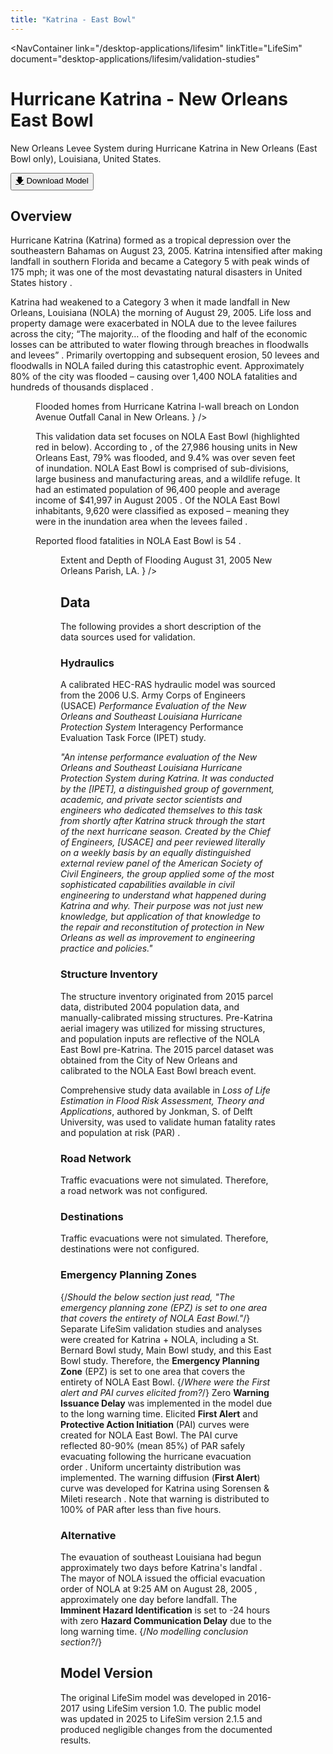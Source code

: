 ```yaml
---
title: "Katrina - East Bowl"
---
```



<NavContainer 
  link="/desktop-applications/lifesim"
  linkTitle="LifeSim"
  document="desktop-applications/lifesim/validation-studies"
></NavContainer>

# Hurricane Katrina - New Orleans East Bowl

New Orleans Levee System during Hurricane Katrina in New Orleans (East Bowl only), Louisiana, United States.

<Button href="https://www.rmc.usace.army.mil/Software/LifeSim/"><u>🡇</u> Download Model</Button>

## Overview

Hurricane Katrina (Katrina) formed as a tropical depression over the southeastern Bahamas on August 23, 2005. Katrina intensified after making landfall in southern Florida and became a 
Category 5 with peak winds of 175 mph; it was one of the most devastating natural disasters in United States history <Citation citationKey="NWS_Katrina_2005"/>.

Katrina had weakened to a Category 3 when it made landfall in New Orleans, Louisiana (NOLA) the morning of August 29, 2005. Life loss and property damage were exacerbated in 
NOLA due to the levee failures across the city; “The majority… of the flooding and half of the economic losses can be attributed to water flowing through breaches in floodwalls 
and levees” <Citation citationKey="USACE2006"/>. Primarily overtopping and subsequent erosion, 50 levees and floodwalls in NOLA failed during this catastrophic event. Approximately 80% of 
the city was flooded – causing over 1,400 NOLA fatalities and hundreds of thousands displaced <Citation citationKey="NYT2015"/>.

<Figure
  figKey="nola-flooded"
  src="figures/desktop-applications/lifesim/validation-studies/v1.0/figures/figure15.png"
  alt="NOLA blooded during Hurricane Katrina due to l-wall breach."
  caption={
    <>
      Flooded homes from Hurricane Katrina l-wall breach on London Avenue Outfall Canal in New Orleans. <Citation citationKey="USACE2006"/>
    </>
  }
/>

This validation data set focuses on NOLA East Bowl (highlighted red in <FigReference figKey="katrina-nola-map"/> below). According to <FigReference figKey="katrina-nola-map"/>, 
of the 27,986 housing units in New Orleans East, 79% was flooded, and 9.4% was over seven feet of inundation. NOLA East Bowl is comprised of sub-divisions, large business and manufacturing 
areas, and a wildlife refuge. It had an estimated population of 96,400 people and average income of $41,997 in August 2005 <Citation citationKey="NYT2015"/>. Of the NOLA East Bowl inhabitants, 9,620 were 
classified as exposed – meaning they were in the inundation area when the levees failed <Citation citationKey="Jonkman2009"/>.

Reported flood fatalities in NOLA East Bowl is 54 <Citation citationKey="Boyd2011"/>.

<Figure
  figKey="katrina-nola-map"
  src="figures/desktop-applications/lifesim/validation-studies/v1.0/figures/figure16.png"
  alt="NOLA inundation map August 31, 2005"
  caption={
    <>
      Extent and Depth of Flooding August 31, 2005 New Orleans Parish, LA. <Citation citationKey="NOAA2005"/>
    </>
  }
/>

## Data

The following provides a short description of the data sources used for validation.

### Hydraulics

A calibrated HEC-RAS hydraulic model was sourced from the 2006 U.S. Army Corps of Engineers (USACE) *Performance Evaluation of the New Orleans and 
Southeast Louisiana Hurricane Protection System* Interagency Performance Evaluation Task Force (IPET) study.

*"An intense performance evaluation of the New Orleans and Southeast Louisiana Hurricane Protection System during Katrina. It was conducted by the [IPET], a distinguished group of 
government, academic, and private sector scientists and engineers who dedicated themselves to this task from shortly after Katrina 
struck through the start of the next hurricane season. Created by
the Chief of Engineers, [USACE] and peer reviewed literally on a weekly
basis by an equally distinguished external review panel of the American Society of Civil
Engineers, the group applied some of the most sophisticated capabilities available in civil
engineering to understand what happened during Katrina and why. Their purpose was not just
new knowledge, but application of that knowledge to the repair and reconstitution of protection
in New Orleans as well as improvement to engineering practice and policies."* <Citation citationKey="USACE2006"/>

### Structure Inventory

The structure inventory originated from 2015 parcel data, distributed 2004 population data, and manually-calibrated missing structures. Pre-Katrina aerial imagery was 
utilized for missing structures, and population inputs are reflective of the NOLA East Bowl pre-Katrina. The 2015 parcel dataset was obtained from the City of New Orleans 
and calibrated to the NOLA East Bowl breach event. 

Comprehensive study data available in *Loss of Life Estimation in Flood Risk Assessment, Theory and Applications*, authored by Jonkman, S. of Delft University, was used to 
validate human fatality rates and population at risk (PAR) <Citation citationKey="Jonkman2007"/>.

### Road Network

Traffic evacuations were not simulated. Therefore, a road network was not configured.

### Destinations

Traffic evacuations were not simulated. Therefore, destinations were not configured.

### Emergency Planning Zones
{/*Should the below section just read, "The emergency planning zone (EPZ) is set to one area that covers the entirety of NOLA East Bowl."*/}
Separate LifeSim validation studies and analyses were created for Katrina + NOLA, including a St. Bernard Bowl study, Main Bowl study, and this East Bowl study. Therefore, the 
**Emergency Planning Zone** (EPZ) is set to one area that covers the entirety of NOLA East Bowl. 
{/*Where were the First alert and PAI curves elicited from?*/}
Zero **Warning Issuance Delay** was implemented in the model due to the long warning time. Elicited **First Alert** and **Protective Action Initiation** (PAI) curves were created for NOLA 
East Bowl. The PAI curve reflected 80-90% (mean 85%) of PAR safely evacuating following the hurricane evacuation order <Citation citationKey="Jonkman2009"/>. Uniform uncertainty 
distribution was implemented. The warning diffusion (**First Alert**) curve was developed for Katrina using Sorensen & Mileti research <Citation citationKey="SorensenMileti2018"/>. 
Note that warning is distributed to 100% of PAR after less than five hours.

### Alternative

The evauation of southeast Louisiana had begun approximately two days before Katrina's landfal <Citation citationKey="Boyd2010"/>.
The mayor of NOLA issued the official evacuation order of NOLA at 9:25 AM on August 28, 2005 <Citation citationKey="CNN2005"/>, approximately one day before landfall. The 
**Imminent Hazard Identification** is set to -24 hours with zero **Hazard Communication Delay** due to the long warning time. 
{/*No modelling conclusion section?*/}
## Model Version

The original LifeSim model was developed in 2016-2017 using LifeSim version 1.0. The public model was updated in 2025 to LifeSim version 2.1.5 and produced 
negligible changes from the documented results. 

<CitationFootnote />